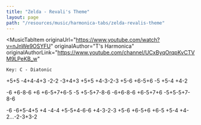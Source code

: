 ```yaml
---
title: "Zelda - Revali's Theme"
layout: page
path: "/resources/music/harmonica-tabs/zelda-revalis-theme"
---
```


<MusicTabItem
  originaUrl="https://www.youtube.com/watch?v=nJnWe9OSYFU"
  originalAuthor="T's Harmonica"
  originalAuthorLink="https://www.youtube.com/channel/UCxByqOrqpKvCTVM9LPeKB_w"
>

    Key: C - Diatonic


+5+5 -4+4-4+3 -2-2 -3+4+3 +5+5
+4-3-2-3 +5-6 +6-5+6 
-5 +5-4 +4-2

-6 +6-8-6 +6 +6-5+7+6-5 -5 +5-5+7-8-6
-6+6-8-6 +6-5+7+6 -5+5-5+7-8-6

-6 -6+5-4+5 +4 -4-4 +5-5+4-6-6
+4-3-2-3 +5-6 +6-5+6 
+6-5 +5-4 +4-2...-2-3+3-2
</MusicTabItem>
